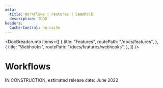 ```yaml
---
meta:
  title: Workflows | Features | SaasRock
  description: TODO
headers:
  Cache-Control: no-cache
---
```



<DocBreadcrumb
  items={[
    {
      title: "Features",
      routePath: "/docs/features",
    },
    {
      title: "Webhooks",
      routePath: "/docs/features/webhooks",
    },
  ]}
/>

# Workflows

IN CONSTRUCTION, estimated release date: June 2022
